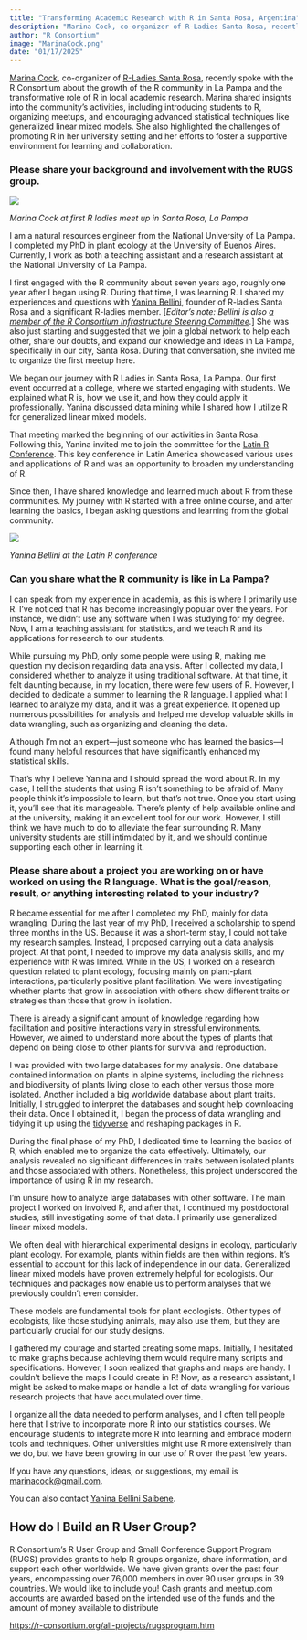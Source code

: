 ```yaml
---
title: "Transforming Academic Research with R in Santa Rosa, Argentina"
description: "Marina Cock, co-organizer of R-Ladies Santa Rosa, recently spoke with the R Consortium about the growth of the R community in La Pampa and the transformative role of R in local academic research."
author: "R Consortium"
image: "MarinaCock.png"
date: "01/17/2025"
---
```


[Marina Cock](https://www.linkedin.com/in/marina-cock-49b1b5171/), co-organizer of [R-Ladies Santa Rosa](https://www.meetup.com/rladies-santa-rosa/), recently spoke with the R Consortium about the growth of the R community in La Pampa and the transformative role of R in local academic research. Marina shared insights into the community’s activities, including introducing students to R, organizing meetups, and encouraging advanced statistical techniques like generalized linear mixed models. She also highlighted the challenges of promoting R in her university setting and her efforts to foster a supportive environment for learning and collaboration.

### Please share your background and involvement with the RUGS group.

![](MarinaCock.png)

_Marina Cock at first R ladies meet up in Santa Rosa, La Pampa_

I am a natural resources engineer from the National University of La Pampa. I completed my PhD in plant ecology at the University of Buenos Aires. Currently, I work as both a teaching assistant and a research assistant at the National University of La Pampa.

I first engaged with the R community about seven years ago, roughly one year after I began using R. During that time, I was learning R. I shared my experiences and questions with [Yanina Bellini](https://yabellini.netlify.app/), founder of R-ladies Santa Rosa and a significant R-ladies member. [_Editor’s note: Bellini is also [a member of the R Consortium Infrastructure Steering Committee](https://r-consortium.org/about/governance.html)._] She was also just starting and suggested that we join a global network to help each other, share our doubts, and expand our knowledge and ideas in La Pampa, specifically in our city, Santa Rosa. During that conversation, she invited me to organize the first meetup here.

We began our journey with R Ladies in Santa Rosa, La Pampa. Our first event occurred at a college, where we started engaging with students. We explained what R is, how we use it, and how they could apply it professionally. Yanina discussed data mining while I shared how I utilize R for generalized linear mixed models.

That meeting marked the beginning of our activities in Santa Rosa. Following this, Yanina invited me to join the committee for the [Latin R Conference](https://latinr.org). This key conference in Latin America showcased various uses and applications of R and was an opportunity to broaden my understanding of R.

Since then, I have shared knowledge and learned much about R from these communities. My journey with R started with a free online course, and after learning the basics, I began asking questions and learning from the global community. 

![](YaninaBellini.png)

_Yanina Bellini at the Latin R conference_

### Can you share what the R community is like in La Pampa? 

I can speak from my experience in academia, as this is where I primarily use R. I've noticed that R has become increasingly popular over the years. For instance, we didn't use any software when I was studying for my degree. Now, I am a teaching assistant for statistics, and we teach R and its applications for research to our students.

While pursuing my PhD, only some people were using R, making me question my decision regarding data analysis. After I collected my data, I considered whether to analyze it using traditional software. At that time, it felt daunting because, in my location, there were few users of R. However, I decided to dedicate a summer to learning the R language. I applied what I learned to analyze my data, and it was a great experience. It opened up numerous possibilities for analysis and helped me develop valuable skills in data wrangling, such as organizing and cleaning the data.

Although I'm not an expert—just someone who has learned the basics—I found many helpful resources that have significantly enhanced my statistical skills.

That's why I believe Yanina and I should spread the word about R. In my case, I tell the students that using R isn’t something to be afraid of. Many people think it's impossible to learn, but that's not true. Once you start using it, you'll see that it's manageable. There's plenty of help available online and at the university, making it an excellent tool for our work. However, I still think we have much to do to alleviate the fear surrounding R. Many university students are still intimidated by it, and we should continue supporting each other in learning it.



### Please share about a project you are working on or have worked on using the R language. What is the goal/reason, result, or anything interesting related to your industry?

R became essential for me after I completed my PhD, mainly for data wrangling. During the last year of my PhD, I received a scholarship to spend three months in the US. Because it was a short-term stay, I could not take my research samples. Instead, I proposed carrying out a data analysis project. At that point, I needed to improve my data analysis skills, and my experience with R was limited. While in the US, I worked on a research question related to plant ecology, focusing mainly on plant-plant interactions, particularly positive plant facilitation. We were investigating whether plants that grow in association with others show different traits or strategies than those that grow in isolation.

There is already a significant amount of knowledge regarding how facilitation and positive interactions vary in stressful environments. However, we aimed to understand more about the types of plants that depend on being close to other plants for survival and reproduction. 

I was provided with two large databases for my analysis. One database contained information on plants in alpine systems, including the richness and biodiversity of plants living close to each other versus those more isolated. Another included a big worldwide database about plant traits. Initially, I struggled to interpret the databases and sought help downloading their data. Once I obtained it, I began the process of data wrangling and tidying it up using the [tidyverse](https://www.tidyverse.org/) and reshaping packages in R.

During the final phase of my PhD, I dedicated time to learning the basics of R, which enabled me to organize the data effectively. Ultimately, our analysis revealed no significant differences in traits between isolated plants and those associated with others. Nonetheless, this project underscored the importance of using R in my research.

I’m unsure how to analyze large databases with other software. The main project I worked on involved R, and after that, I continued my postdoctoral studies, still investigating some of that data. I primarily use generalized linear mixed models.

We often deal with hierarchical experimental designs in ecology, particularly plant ecology. For example, plants within fields are then within regions. It’s essential to account for this lack of independence in our data. Generalized linear mixed models have proven extremely helpful for ecologists. Our techniques and packages now enable us to perform analyses that we previously couldn’t even consider.

These models are fundamental tools for plant ecologists. Other types of ecologists, like those studying animals, may also use them, but they are particularly crucial for our study designs.

I gathered my courage and started creating some maps. Initially, I hesitated to make graphs because achieving them would require many scripts and specifications. However, I soon realized that graphs and maps are handy. I couldn’t believe the maps I could create in R! Now, as a research assistant, I might be asked to make maps or handle a lot of data wrangling for various research projects that have accumulated over time. 

I organize all the data needed to perform analyses, and I often tell people here that I strive to incorporate more R into our statistics courses. We encourage students to integrate more R into learning and embrace modern tools and techniques. Other universities might use R more extensively than we do, but we have been growing in our use of R over the past few years.

If you have any questions, ideas, or suggestions, my email is [marinacock@gmail.com](marinacock@gmail.com).

You can also contact [Yanina Bellini Saibene](mailto:yabellini@gmail.com).


## How do I Build an R User Group? 

R Consortium’s R User Group and Small Conference Support Program (RUGS) provides grants to help R groups organize, share information, and support each other worldwide. We have given grants over the past four years, encompassing over 76,000 members in over 90 user groups in 39 countries. We would like to include you! Cash grants and meetup.com accounts are awarded based on the intended use of the funds and the amount of money available to distribute

[https://r-consortium.org/all-projects/rugsprogram.htm](https://r-consortium.org/all-projects/rugsprogram.htm)
